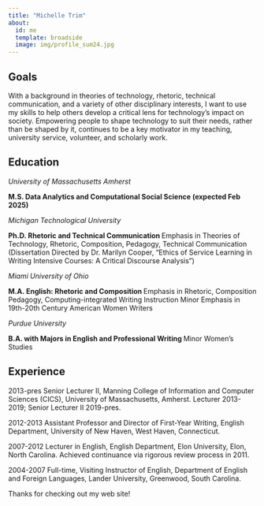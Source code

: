 ```yaml
---
title: "Michelle Trim"
about:
  id: me
  template: broadside
  image: img/profile_sum24.jpg
---
```


:::{#me}

## Goals

With a background in theories of technology, rhetoric, technical communication, and a variety of other disciplinary interests, I want to use my skills to help others develop a critical lens for technology's impact on society. Empowering people to shape technology to suit their needs, rather than be shaped by it, continues to be a key motivator in my teaching, university service, volunteer, and scholarly work. 

## Education

<em>University of Massachusetts Amherst</em>

<b>M.S. Data Analytics and Computational Social Science (expected Feb 2025) </b>


<em>Michigan Technological University</em>

<b>Ph.D. Rhetoric and Technical Communication </b>
Emphasis in Theories of Technology, Rhetoric, Composition, Pedagogy, Technical Communication 
(Dissertation Directed by Dr. Marilyn Cooper, “Ethics of Service Learning in Writing Intensive Courses: 
A Critical Discourse Analysis”) 


<em>Miami University of Ohio</em>

<b> M.A. English: Rhetoric and Composition  </b>
Emphasis in Rhetoric, Composition Pedagogy, Computing-integrated Writing Instruction 
Minor Emphasis in 19th-20th Century American Women Writers 


<em>Purdue University</em> 

<b> B.A. with Majors in English and Professional Writing </b>
Minor Women’s Studies

## Experience

2013-pres Senior Lecturer II, Manning College of Information and Computer Sciences (CICS), University of 
Massachusetts, Amherst. Lecturer 2013-2019; Senior Lecturer II 2019-pres. 

2012-2013 Assistant Professor and Director of First-Year Writing, English Department, University of New Haven, West Haven, Connecticut. 

2007-2012 Lecturer in English, English Department, Elon University, Elon, North Carolina. Achieved continuance via rigorous review process in 2011. 

2004-2007 Full-time, Visiting Instructor of English, Department of English and Foreign Languages, Lander University, Greenwood, South Carolina. 

:::

Thanks for checking out my web site!
